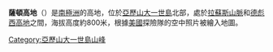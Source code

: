 {{coord|69|45|S|71|30|W|display=title}}

'''薩頓高地'''（{{lang-en|Sutton Heights}}）是[[南極洲|南極洲]]的高地，位於[[亞歷山大一世島|亞歷山大一世島]]北部，處於[[拉蘇斯山脈|拉蘇斯山脈]]和[[德彪西高地|德彪西高地]]之間，海拔高度約800米，根據[[美國|美國]]探險隊的空中照片被繪入地圖。

{{DEFAULTSORT:Sutton Heights}}
[[Category:亞歷山大一世島山峰|Category:亞歷山大一世島山峰]]

{{AlexanderIsland-geo-stub}}